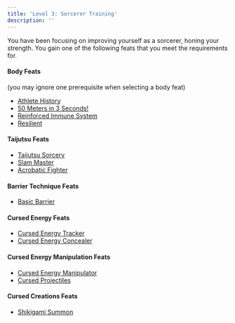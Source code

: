 ```yaml
---
title: 'Level 3: Sorcerer Training'
description: ''
---
```


You have been focusing on improving yourself as a sorcerer, honing your strength. You gain one of the following feats that you meet the requirements for.

#### Body Feats 
(you may ignore one prerequisite when selecting a body feat)
- [Athlete History]()
- [50 Meters in 3 Seconds!]()
- [Reinforced Immune System]()
- [Resilient]()

#### Taijutsu Feats
- [Taijutsu Sorcery]()
- [Slam Master]()
- [Acrobatic Fighter]()

#### Barrier Technique Feats
- [Basic Barrier]()

#### Cursed Energy Feats
- [Cursed Energy Tracker]()
- [Cursed Energy Concealer]()

#### Cursed Energy Manipulation Feats
- [Cursed Energy Manipulator]()
- [Cursed Projectiles]()

#### Cursed Creations Feats
- [Shikigami Summon]()